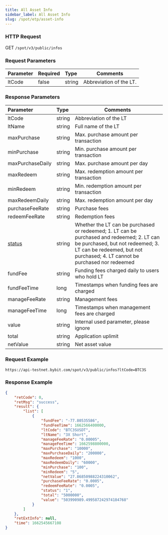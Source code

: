 ```yaml
---
title: All Asset Info
sidebar_label: All Asset Info
slug: /spot/etp/asset-info
---
```




### HTTP Request
GET <code>/spot/v3/public/infos</code>

### Request Parameters
| Parameter | Required | Type | Comments|
|:----- |:-------|:-----|------ |
|ltCode|false|string|Abbreviation of the LT.|

### Response Parameters
| Parameter | Type | Comments|
|:----- |:-----|----- |
|ltCode|string|Abbreviation of the LT|
|ltName|string|Full name of the LT|
|maxPurchase|string|Max. purchase amount per transaction|
|minPurchase|string|Min. purchase amount per transaction|
|maxPurchaseDaily|string|Max. purchase amount per day|
|maxRedeem|string|Max. redemption amount per transaction|
|minRedeem|string|Min. redemption amount per transaction|
|maxRedeemDaily|string|Max. redemption amount per day|
|purchaseFeeRate|string|Purchase fees|
|redeemFeeRate|string|Redemption fees|
|<a href="#lt-status-status">status</a>|string|Whether the LT can be purchased or redeemed; 1. LT can be purchased and redeemed; 2. LT can be purchased, but not redeemed; 3. LT can be redeemed, but not purchased; 4. LT cannot be purchased nor redeemed|
|fundFee|string|Funding fees charged daily to users who hold LT|
|fundFeeTime|long|Timestamps when funding fees are charged|
|manageFeeRate|string|Management fees|
|manageFeeTime|long|Timestamps when management fees are charged|
|value|string|Internal used parameter, please ignore|
|total|string|Application uplimit|
|netValue|string|Net asset value|

### Request Example

```http
https://api-testnet.bybit.com/spot/v3/public/infos?ltCode=BTC3S
```

### Response Example

```json
{
    "retCode": 0,
    "retMsg": "success",
    "result": {
        "list": [
            {
                "fundFee": "-77.80535586",
                "fundFeeTime": 1662566400000,
                "ltCode": "BTC3SUSDT",
                "ltName": "3X Short",
                "manageFeeRate": "0.00005",
                "manageFeeTime": 1662598800000,
                "maxPurchase": "10000",
                "maxPurchaseDaily": "200000",
                "maxRedeem": "1000",
                "maxRedeemDaily": "60000",
                "minPurchase": "100",
                "minRedeem": "5",
                "netValue": "27.86850988224310062",
                "purchaseFeeRate": "0.0005",
                "redeemFeeRate": "0.0005",
                "status": "1",
                "total": "5000000",
                "value": "503990989.499587242974184768"
            }
        ]
    },
    "retExtInfo": null,
    "time": 1662545667108
}
```
